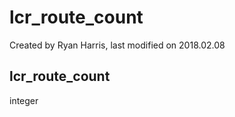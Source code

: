 
# lcr_route_count 

 Created by  Ryan Harris, last modified on 2018.02.08

## lcr_route_count

integer


